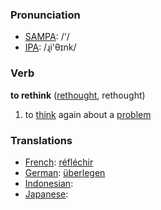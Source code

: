 === Pronunciation ===
*[[w:SAMPA|SAMPA]]: /'/
*[[w:IPA|IPA]]: /ɻi'θɪnk/

=== Verb ===

'''to rethink''' ([[rethought]], rethought)

# to [[think]] again about a [[problem]]

=== Translations ===
*[[French]]: [[réfléchir]]
*[[German]]: [[überlegen]]
*[[Indonesian]]: [[]]
*[[Japanese]]: [[]]